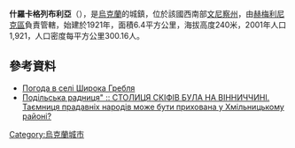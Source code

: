 {{coord|49|31|7|N|28|1|48|E|scale:30000|display=title}}

'''什羅卡格列布利亞'''（{{lang-uk|Широка Гребля}}），是[[烏克蘭|烏克蘭]]的城鎮，位於該國西南部[[文尼察州|文尼察州]]，由[[赫梅利尼克區|赫梅利尼克區]]負責管轄，始建於1921年，面積6.4平方公里，海拔高度240米，2001年人口1,921，人口密度每平方公里300.16人。

==參考資料==
* [http://weather.in.ua/ua/vinnickaja/28970 Погода в селі Широка Гребля] {{Wayback|url=http://weather.in.ua/ua/vinnickaja/28970 |date=20160305215228 }}
* [https://web.archive.org/web/20130625153017/http://www.33channel.vinnitsa.com/2008/r08-15-02.php Подільська радниця" :: СТОЛИЦЯ СКІФІВ БУЛА НА ВІННИЧЧИНІ. Таємниця прадавніх народів може бути прихована у Хмільницькому районі?]

{{Ukraine-geo-stub}}
[[Category:烏克蘭城市|Category:烏克蘭城市]]